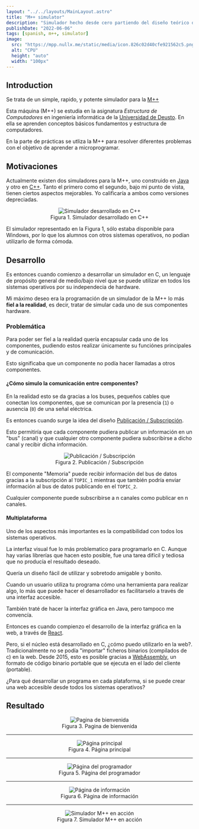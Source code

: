 ```yaml
---
layout: "../../layouts/MainLayout.astro"
title: "M++ simulator"
description: "Simulador hecho desde cero partiendo del diseño teórico de 'La Maquina plus plus'"
publishDate: "2022-06-06"
tags: [spanish, m++, simulator]
image:
  src: "https://mpp.nullx.me/static/media/icon.826c02d40cfe921562c5.png"
  alt: "CPU"
  height: "auto"
  width: "100px"
---
```


<GithubLink url="https://github.com/nullxx/mpp" name="Open source"/>

## Introduction

Se trata de un simple, rapido, y potente simulador para la [M++](https://web.archive.org/web/20170518104216/http://paginaspersonales.deusto.es/zubia/)

Esta máquina (M++) se estudia en la asignatura _Estructura de Computadores_ en ingeniería informática de la [Universidad de Deusto](https://www.deusto.es/).
En ella se aprenden conceptos básicos fundamentos y estructura de computadores.

En la parte de prácticas se utliza la M++ para resolver diferentes problemas con el objetivo de aprender a microprogramar.

## Motivaciones

Actualmente existen dos simuladores para la M++, uno construido en [Java](https://es.wikipedia.org/wiki/Java_(lenguaje_de_programaci%C3%B3n)) y otro en [C++](https://es.wikipedia.org/wiki/C%2B%2B). Tanto el primero como el segundo, bajo mi punto de vista, tienen ciertos aspectos mejorables. Yo calificaría a ambos como versiones depreciadas.

<figure style="text-align:center">
<img src="https://i.ibb.co/4WnvcdY/mpp-c.png" alt="Simulador desarrollado en C++" />
<figcaption align="center">Figura 1. Simulador desarrollado en C++</figcaption>
</figure>

El simulador representado en la Figura 1, sólo estaba disponible para Windows, por lo que los alumnos con otros sistemas operativos, no podían utilizarlo de forma cómoda.

## Desarrollo

Es entonces cuando comienzo a desarrollar un simulador en C, un lenguaje de propósito general de medio/bajo nivel que se puede utilizar en todos los sistemas operativos por su independecia de hardware.

Mi máximo deseo era la programación de un simulador de la M++ lo más **fiel a la realidad**, es decir, tratar de simular cada uno de sus componentes hardware.

### Problemática

Para poder ser fiel a la realidad quería encapsular cada uno de los componentes, pudiendo estos realizar únicamente su funciónes principales y de comunicación.

Esto significaba que un componente no podía hacer llamadas a otros componentes.

#### **¿Cómo simulo la comunicación entre componentes?**

En la realidad esto se da gracias a los buses, pequeños cables que conectan los componentes, que se comunican por la presencia (`1`) o ausencia (`0`) de una señal eléctrica.

Es entonces cuando surge la idea del diseño [Publicación / Subscripción](https://cloud.google.com/pubsub/docs/overview?hl=es-419).

Esto permitiría que cada componente pudiera publicar un información en un "bus" (canal) y que cualquier otro componente pudiera subscribirse a dicho canal y recibir dicha información.

<figure style="text-align:center">
<img src="https://i.ibb.co/Kx7rzfL/pubSub.png" alt="Publicación / Subscripción" />
<figcaption align="center">Figura 2. Publicación / Subscripción</figcaption>
</figure>

El componente "Memoria" puede recibir información del bus de datos gracias a la subscripción al `TOPIC_1` mientras que también podría enviar información al bus de datos publicando en el `TOPIC_2`.

Cualquier componente puede subscribirse a n canales como publicar en n canales.

#### **Multiplataforma**

Uno de los aspectos más importantes es la compatibilidad con todos los sistemas operativos.

La interfaz visual fue lo más problematico para programarlo en C. Aunque hay varias librerías que hacen esto posible, fue una tarea difícil y tediosa que no producía el resultado deseado.

Quería un diseño fácil de utilizar y sobretodo amigable y bonito.

Cuando un usuario utiliza tu programa cómo una herramienta para realizar algo, lo más que puede hacer el desarrollador es facilitarselo a través de una interfaz accesible.

También traté de hacer la interfaz gráfica en Java, pero tampoco me convencía.

Entonces es cuando compienzo el desarrollo de la interfaz gráfica en la web, a través de [React](https://reactjs.org/).

Pero, si el núcleo está desarrollado en C, ¿cómo puedo utilizarlo en la web?. Tradicionalmente no se podía "importar" ficheros binarios (compilados de c) en la web. Desde 2015, esto es posible gracias a [WebAssembly](https://en.wikipedia.org/wiki/WebAssembly), un formato de código binario portable que se ejecuta en el lado del cliente (portable).

¿Para qué desarrollar un programa en cada plataforma, si se puede crear una web accesible desde todos los sistemas operativos?

## Resultado

<figure style="text-align:center">
<img src="https://github.com/nullxx/mpp/blob/master/demo/demo_welcome.png?raw=true" alt="Pagina de bienvenida" />
<figcaption align="center">Figura 3. Pagina de bienvenida</figcaption>
</figure>
<hr />
<figure style="text-align:center">
<img src="https://github.com/nullxx/mpp/blob/master/demo/demo_board.png?raw=true" alt="Página principal" />
<figcaption align="center">Figura 4. Página principal</figcaption>
</figure>
<hr />
<figure style="text-align:center">
<img src="https://github.com/nullxx/mpp/blob/master/demo/demo_coder.png?raw=true" alt="Página del programador" />
<figcaption align="center">Figura 5. Página del programador</figcaption>
</figure>
<hr />
<figure style="text-align:center">
<img src="https://github.com/nullxx/mpp/blob/master/demo/demo_info.png?raw=true" alt="Página de información" />
<figcaption align="center">Figura 6. Página de información</figcaption>
</figure>
<hr />
<figure style="text-align:center">
<img src="https://nullx.me/images/mpp.gif" alt="Simulador M++ en acción" />
<figcaption align="center">Figura 7. Simulador M++ en acción</figcaption>
</figure>
